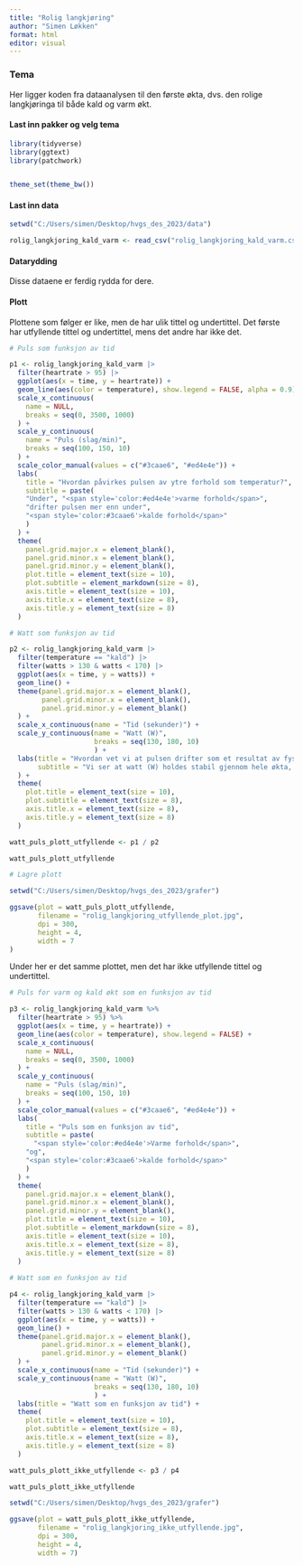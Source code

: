 ```yaml
---
title: "Rolig langkjøring"
author: "Simen Løkken"
format: html
editor: visual
---
```


### Tema

Her ligger koden fra dataanalysen til den første økta, dvs. den rolige langkjøringa til både kald og varm økt.

#### Last inn pakker og velg tema

```r

library(tidyverse)
library(ggtext)
library(patchwork)


theme_set(theme_bw())
```

#### Last inn data

```r

setwd("C:/Users/simen/Desktop/hvgs_des_2023/data")

rolig_langkjoring_kald_varm <- read_csv("rolig_langkjoring_kald_varm.csv")
```

#### Datarydding

Disse dataene er ferdig rydda for dere.

#### Plott

Plottene som følger er like, men de har ulik tittel og undertittel. Det første har utfyllende tittel og undertittel, mens det andre har ikke det.

```r

# Puls som funksjon av tid

p1 <- rolig_langkjoring_kald_varm |> 
  filter(heartrate > 95) |> 
  ggplot(aes(x = time, y = heartrate)) +
  geom_line(aes(color = temperature), show.legend = FALSE, alpha = 0.9) +
  scale_x_continuous(
    name = NULL,
    breaks = seq(0, 3500, 1000)
  ) +
  scale_y_continuous(
    name = "Puls (slag/min)",
    breaks = seq(100, 150, 10)
  ) +
  scale_color_manual(values = c("#3caae6", "#ed4e4e")) +
  labs(
    title = "Hvordan påvirkes pulsen av ytre forhold som temperatur?",
    subtitle = paste(
    "Under", "<span style='color:#ed4e4e'>varme forhold</span>", 
    "drifter pulsen mer enn under", 
    "<span style='color:#3caae6'>kalde forhold</span>"
    )
  ) +
  theme(
    panel.grid.major.x = element_blank(),
    panel.grid.minor.x = element_blank(),
    panel.grid.minor.y = element_blank(),
    plot.title = element_text(size = 10),
    plot.subtitle = element_markdown(size = 8),
    axis.title = element_text(size = 10),
    axis.title.x = element_text(size = 8),
    axis.title.y = element_text(size = 8)
  )

# Watt som funksjon av tid

p2 <- rolig_langkjoring_kald_varm |> 
  filter(temperature == "kald") |> 
  filter(watts > 130 & watts < 170) |> 
  ggplot(aes(x = time, y = watts)) +
  geom_line() +
  theme(panel.grid.major.x = element_blank(),
        panel.grid.minor.x = element_blank(),
        panel.grid.minor.y = element_blank()
  ) +
  scale_x_continuous(name = "Tid (sekunder)") +
  scale_y_continuous(name = "Watt (W)",
                     breaks = seq(130, 180, 10)
                     ) +
  labs(title = "Hvordan vet vi at pulsen drifter som et resultat av fysiologi?",
       subtitle = "Vi ser at watt (W) holdes stabil gjennom hele økta, så vi kan konkludere med at pulsøkningen er fysiologisk og ikke fysisk"
  ) +
  theme(
    plot.title = element_text(size = 10),
    plot.subtitle = element_text(size = 8),
    axis.title.x = element_text(size = 8),
    axis.title.y = element_text(size = 8)
  )

watt_puls_plott_utfyllende <- p1 / p2

watt_puls_plott_utfyllende
```

```r

# Lagre plott

setwd("C:/Users/simen/Desktop/hvgs_des_2023/grafer")

ggsave(plot = watt_puls_plott_utfyllende,
       filename = "rolig_langkjoring_utfyllende_plot.jpg",
       dpi = 300,
       height = 4,
       width = 7
)
```

Under her er det samme plottet, men det har ikke utfyllende tittel og undertittel.

```r

# Puls for varm og kald økt som en funksjon av tid

p3 <- rolig_langkjoring_kald_varm %>%
  filter(heartrate > 95) %>%
  ggplot(aes(x = time, y = heartrate)) +
  geom_line(aes(color = temperature), show.legend = FALSE) +
  scale_x_continuous(
    name = NULL,
    breaks = seq(0, 3500, 1000)
  ) +
  scale_y_continuous(
    name = "Puls (slag/min)",
    breaks = seq(100, 150, 10)
  ) +
  scale_color_manual(values = c("#3caae6", "#ed4e4e")) +
  labs(
    title = "Puls som en funksjon av tid",
    subtitle = paste(
      "<span style='color:#ed4e4e'>Varme forhold</span>", 
    "og", 
    "<span style='color:#3caae6'>kalde forhold</span>"
    )
  ) +
  theme(
    panel.grid.major.x = element_blank(),
    panel.grid.minor.x = element_blank(),
    panel.grid.minor.y = element_blank(),
    plot.title = element_text(size = 10),
    plot.subtitle = element_markdown(size = 8),
    axis.title = element_text(size = 10),
    axis.title.x = element_text(size = 8),
    axis.title.y = element_text(size = 8)
  )
  
# Watt som en funksjon av tid

p4 <- rolig_langkjoring_kald_varm |> 
  filter(temperature == "kald") |> 
  filter(watts > 130 & watts < 170) |> 
  ggplot(aes(x = time, y = watts)) +
  geom_line() +
  theme(panel.grid.major.x = element_blank(),
        panel.grid.minor.x = element_blank(),
        panel.grid.minor.y = element_blank()
  ) +
  scale_x_continuous(name = "Tid (sekunder)") +
  scale_y_continuous(name = "Watt (W)",
                     breaks = seq(130, 180, 10)
                     ) +
  labs(title = "Watt som en funksjon av tid") +
  theme(
    plot.title = element_text(size = 10),
    plot.subtitle = element_text(size = 8),
    axis.title.x = element_text(size = 8),
    axis.title.y = element_text(size = 8)
  )

watt_puls_plott_ikke_utfyllende <- p3 / p4

watt_puls_plott_ikke_utfyllende
```

```r

setwd("C:/Users/simen/Desktop/hvgs_des_2023/grafer")

ggsave(plot = watt_puls_plott_ikke_utfyllende,
       filename = "rolig_langkjoring_ikke_utfyllende.jpg",
       dpi = 300,
       height = 4,
       width = 7)
```
